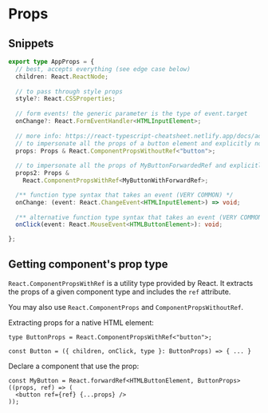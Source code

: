 # Props

## Snippets

```ts
export type AppProps = {
  // best, accepts everything (see edge case below)
  children: React.ReactNode;
  
  // to pass through style props
  style?: React.CSSProperties;
  
  // form events! the generic parameter is the type of event.target
  onChange?: React.FormEventHandler<HTMLInputElement>;
  
  // more info: https://react-typescript-cheatsheet.netlify.app/docs/advanced/patterns_by_usecase/#wrappingmirroring
  // to impersonate all the props of a button element and explicitly not forwarding its ref
  props: Props & React.ComponentPropsWithoutRef<"button">;
  
  // to impersonate all the props of MyButtonForwardedRef and explicitly forwarding its ref
  props2: Props & 
    React.ComponentPropsWithRef<MyButtonWithForwardRef>;

  /** function type syntax that takes an event (VERY COMMON) */
  onChange: (event: React.ChangeEvent<HTMLInputElement>) => void;
  
  /** alternative function type syntax that takes an event (VERY COMMON) */
  onClick(event: React.MouseEvent<HTMLButtonElement>): void;

};
```


## Getting component's prop type

`React.ComponentPropsWithRef` is a utility type provided by React. It extracts the props of a given component type and includes the `ref` attribute.

You may also use `React.ComponentProps` and `ComponentPropsWithoutRef`.

Extracting props for a native HTML element:
```tsx
type ButtonProps = React.ComponentPropsWithRef<"button">;

const Button = ({ children, onClick, type }: ButtonProps) => { ... }
```

Declare a component that use the prop:
```tsx
const MyButton = React.forwardRef<HTMLButtonElement, ButtonProps>((props, ref) => (
  <button ref={ref} {...props} />
));
```
